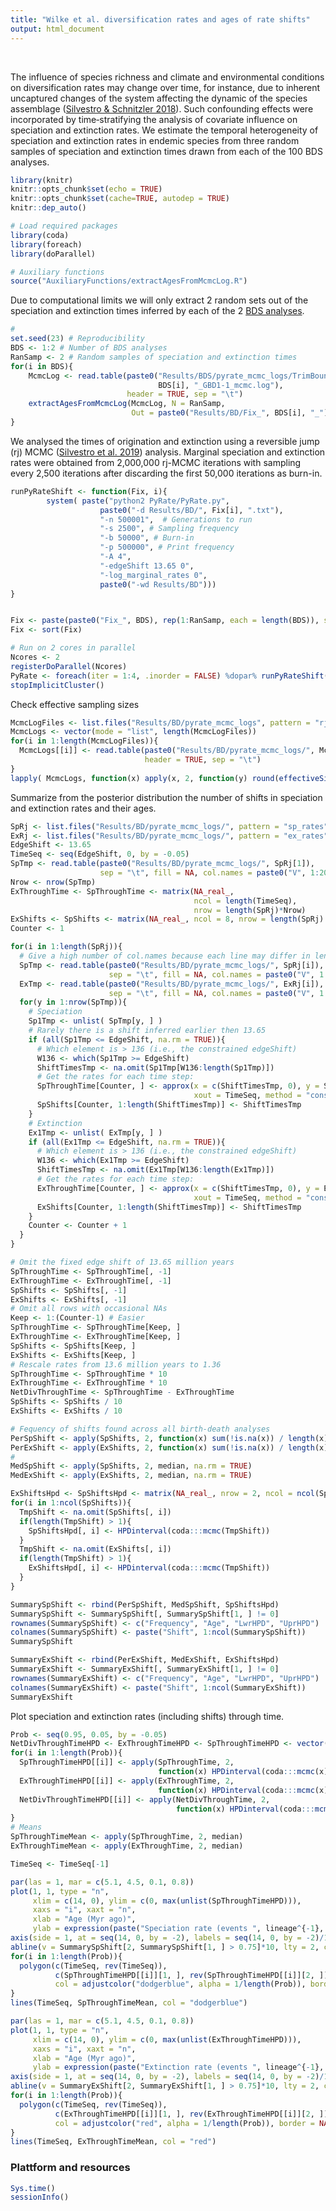 ```yaml
---
title: "Wilke et al. diversification rates and ages of rate shifts"
output: html_document
---
```


<br>

The influence of species richness and climate and environmental conditions on diversification rates may change over time, for instance, due to inherent uncaptured changes of the system affecting the dynamic of the species assemblage ([Silvestro & Schnitzler 2018](https://books.google.es/books?hl=en&lr=&id=GWxODwAAQBAJ&oi=fnd&pg=PA217&dq=info:dgN-N3FJYWcJ:scholar.google.com&ots=tasNt4b38I&sig=BZpHdpXYjm6kYo4B7nhFfbeSvJY&redir_esc=y#v=onepage&q&f=false)). Such confounding effects were incorporated by time‑stratifying the analysis of covariate influence on speciation and extinction rates. 
We estimate the temporal heterogeneity of speciation and extinction rates in endemic species from three random samples of speciation and extinction times drawn from each of the 100 BDS analyses. 

```r
library(knitr)
knitr::opts_chunk$set(echo = TRUE)
knitr::opts_chunk$set(cache=TRUE, autodep = TRUE)
knitr::dep_auto()
```


```r
# Load required packages
library(coda)
library(foreach)
library(doParallel)

# Auxiliary functions
source("AuxiliaryFunctions/extractAgesFromMcmcLog.R")
```


Due to computational limits we will only extract 2 random sets out of the speciation and extinction times inferred by each of the 2 [BDS analyses](https://thauffe.github.io/OhridDiatomDiversification/endemic_richness.html).

```r
# 
set.seed(23) # Reproducibility
BDS <- 1:2 # Number of BDS analyses
RanSamp <- 2 # Random samples of speciation and extinction times
for(i in BDS){
    McmcLog <- read.table(paste0("Results/BDS/pyrate_mcmc_logs/TrimBounded_",
                                 BDS[i], "_GBD1-1_mcmc.log"), 
                          header = TRUE, sep = "\t")
    extractAgesFromMcmcLog(McmcLog, N = RanSamp, 
                           Out = paste0("Results/BD/Fix_", BDS[i], "_")) 
}
```


We analysed the times of origination and extinction using a reversible jump (rj) MCMC ([Silvestro et al. 2019](https://www.cambridge.org/core/journals/paleobiology/article/improved-estimation-of-macroevolutionary-rates-from-fossil-data-using-a-bayesian-framework/334F08A74A6C92F1FEAD91A71FE59A1C)) analysis. Marginal speciation and extinction rates were obtained from 2,000,000 rj-MCMC iterations with sampling every 2,500 iterations after discarding the first 50,000 iterations as burn-in. 

```r
runPyRateShift <- function(Fix, i){
        system( paste("python2 PyRate/PyRate.py",
                    paste0("-d Results/BD/", Fix[i], ".txt"),
                    "-n 500001",  # Generations to run
                    "-s 2500", # Sampling frequency 
                    "-b 50000", # Burn-in
                    "-p 500000", # Print frequency
                    "-A 4", 
                    "-edgeShift 13.65 0",
                    "-log_marginal_rates 0",
                    paste0("-wd Results/BD"))) 
}


Fix <- paste(paste0("Fix_", BDS), rep(1:RanSamp, each = length(BDS)), sep = "_")
Fix <- sort(Fix)

# Run on 2 cores in parallel
Ncores <- 2
registerDoParallel(Ncores)
PyRate <- foreach(iter = 1:4, .inorder = FALSE) %dopar% runPyRateShift(Fix, iter)
stopImplicitCluster()
```

Check effective sampling sizes

```r
McmcLogFiles <- list.files("Results/BD/pyrate_mcmc_logs", pattern = "rj_mcmc.log")
McmcLogs <- vector(mode = "list", length(McmcLogFiles)) 
for(i in 1:length(McmcLogFiles)){
  McmcLogs[[i]] <- read.table(paste0("Results/BD/pyrate_mcmc_logs/", McmcLogFiles[i]), 
                              header = TRUE, sep = "\t")
}
lapply( McmcLogs, function(x) apply(x, 2, function(y) round(effectiveSize(as.mcmc(y)))))
```

Summarize from the posterior distribution the number of shifts in speciation and extinction rates and their ages. 

```r
SpRj <- list.files("Results/BD/pyrate_mcmc_logs/", pattern = "sp_rates")
ExRj <- list.files("Results/BD/pyrate_mcmc_logs/", pattern = "ex_rates")
EdgeShift <- 13.65
TimeSeq <- seq(EdgeShift, 0, by = -0.05) 
SpTmp <- read.table(paste0("Results/BD/pyrate_mcmc_logs/", SpRj[1]), 
                    sep = "\t", fill = NA, col.names = paste0("V", 1:20))
Nrow <- nrow(SpTmp)
ExThroughTime <- SpThroughTime <- matrix(NA_real_, 
                                         ncol = length(TimeSeq), 
                                         nrow = length(SpRj)*Nrow)
ExShifts <- SpShifts <- matrix(NA_real_, ncol = 8, nrow = length(SpRj) * Nrow)
Counter <- 1

for(i in 1:length(SpRj)){
  # Give a high number of col.names because each line may differ in length
  SpTmp <- read.table(paste0("Results/BD/pyrate_mcmc_logs/", SpRj[i]), 
                      sep = "\t", fill = NA, col.names = paste0("V", 1:20))
  ExTmp <- read.table(paste0("Results/BD/pyrate_mcmc_logs/", ExRj[i]), 
                      sep = "\t", fill = NA, col.names = paste0("V", 1:20))
  for(y in 1:nrow(SpTmp)){
    # Speciation
    Sp1Tmp <- unlist( SpTmp[y, ] )
    # Rarely there is a shift inferred earlier then 13.65
    if (all(Sp1Tmp <= EdgeShift, na.rm = TRUE)){
      # Which element is > 136 (i.e., the constrained edgeShift)
      W136 <- which(Sp1Tmp >= EdgeShift)
      ShiftTimesTmp <- na.omit(Sp1Tmp[W136:length(Sp1Tmp)])
      # Get the rates for each time step:
      SpThroughTime[Counter, ] <- approx(x = c(ShiftTimesTmp, 0), y = Sp1Tmp[1:(W136-1)], 
                                         xout = TimeSeq, method = "constant")$y
      SpShifts[Counter, 1:length(ShiftTimesTmp)] <- ShiftTimesTmp
    }
    # Extinction
    Ex1Tmp <- unlist( ExTmp[y, ] )
    if (all(Ex1Tmp <= EdgeShift, na.rm = TRUE)){
      # Which element is > 136 (i.e., the constrained edgeShift)
      W136 <- which(Ex1Tmp >= EdgeShift)
      ShiftTimesTmp <- na.omit(Ex1Tmp[W136:length(Ex1Tmp)])
      # Get the rates for each time step:
      ExThroughTime[Counter, ] <- approx(x = c(ShiftTimesTmp, 0), y = Ex1Tmp[1:(W136-1)], 
                                         xout = TimeSeq, method = "constant")$y
      ExShifts[Counter, 1:length(ShiftTimesTmp)] <- ShiftTimesTmp
    }
    Counter <- Counter + 1
  }
}

# Omit the fixed edge shift of 13.65 million years
SpThroughTime <- SpThroughTime[, -1]
ExThroughTime <- ExThroughTime[, -1]
SpShifts <- SpShifts[, -1]
ExShifts <- ExShifts[, -1]
# Omit all rows with occasional NAs 
Keep <- 1:(Counter-1) # Easier
SpThroughTime <- SpThroughTime[Keep, ]
ExThroughTime <- ExThroughTime[Keep, ]
SpShifts <- SpShifts[Keep, ]
ExShifts <- ExShifts[Keep, ]
# Rescale rates from 13.6 million years to 1.36
SpThroughTime <- SpThroughTime * 10
ExThroughTime <- ExThroughTime * 10
NetDivThroughTime <- SpThroughTime - ExThroughTime
SpShifts <- SpShifts / 10
ExShifts <- ExShifts / 10

# Fequency of shifts found across all birth-death analyses
PerSpShift <- apply(SpShifts, 2, function(x) sum(!is.na(x)) / length(x))
PerExShift <- apply(ExShifts, 2, function(x) sum(!is.na(x)) / length(x))
# 
MedSpShift <- apply(SpShifts, 2, median, na.rm = TRUE) 
MedExShift <- apply(ExShifts, 2, median, na.rm = TRUE) 

ExShiftsHpd <- SpShiftsHpd <- matrix(NA_real_, nrow = 2, ncol = ncol(SpShifts))
for(i in 1:ncol(SpShifts)){
  TmpShift <- na.omit(SpShifts[, i])
  if(length(TmpShift) > 1){
    SpShiftsHpd[, i] <- HPDinterval(coda:::mcmc(TmpShift))
  }
  TmpShift <- na.omit(ExShifts[, i])
  if(length(TmpShift) > 1){
    ExShiftsHpd[, i] <- HPDinterval(coda:::mcmc(TmpShift))
  }
}

SummarySpShift <- rbind(PerSpShift, MedSpShift, SpShiftsHpd) 
SummarySpShift <- SummarySpShift[, SummarySpShift[1, ] != 0] 
rownames(SummarySpShift) <- c("Frequency", "Age", "LwrHPD", "UprHPD")
colnames(SummarySpShift) <- paste("Shift", 1:ncol(SummarySpShift))
SummarySpShift

SummaryExShift <- rbind(PerExShift, MedExShift, ExShiftsHpd) 
SummaryExShift <- SummaryExShift[, SummaryExShift[1, ] != 0] 
rownames(SummaryExShift) <- c("Frequency", "Age", "LwrHPD", "UprHPD")
colnames(SummaryExShift) <- paste("Shift", 1:ncol(SummaryExShift))
SummaryExShift
```

Plot speciation and extinction rates (including shifts) through time. 

```r
Prob <- seq(0.95, 0.05, by = -0.05)
NetDivThroughTimeHPD <- ExThroughTimeHPD <- SpThroughTimeHPD <- vector(mode = "list", length(Prob)) 
for(i in 1:length(Prob)){
  SpThroughTimeHPD[[i]] <- apply(SpThroughTime, 2,
                                 function(x) HPDinterval(coda:::mcmc(x), prob = Prob[i]))
  ExThroughTimeHPD[[i]] <- apply(ExThroughTime, 2,
                                 function(x) HPDinterval(coda:::mcmc(x), prob = Prob[i]))
  NetDivThroughTimeHPD[[i]] <- apply(NetDivThroughTime, 2,
                                     function(x) HPDinterval(coda:::mcmc(x), prob = Prob[i]))
}
# Means
SpThroughTimeMean <- apply(SpThroughTime, 2, median)
ExThroughTimeMean <- apply(ExThroughTime, 2, median)

TimeSeq <- TimeSeq[-1]

par(las = 1, mar = c(5.1, 4.5, 0.1, 0.8))
plot(1, 1, type = "n", 
     xlim = c(14, 0), ylim = c(0, max(unlist(SpThroughTimeHPD))), 
     xaxs = "i", xaxt = "n", 
     xlab = "Age (Myr ago)", 
     ylab = expression(paste("Speciation rate (events ", lineage^{-1}, " ", Myr^{-1}, ")")))
axis(side = 1, at = seq(14, 0, by = -2), labels = seq(14, 0, by = -2)/10)
abline(v = SummarySpShift[2, SummarySpShift[1, ] > 0.75]*10, lty = 2, col = "dodgerblue")
for(i in 1:length(Prob)){
  polygon(c(TimeSeq, rev(TimeSeq)), 
          c(SpThroughTimeHPD[[i]][1, ], rev(SpThroughTimeHPD[[i]][2, ])), 
          col = adjustcolor("dodgerblue", alpha = 1/length(Prob)), border = NA)
}
lines(TimeSeq, SpThroughTimeMean, col = "dodgerblue")

par(las = 1, mar = c(5.1, 4.5, 0.1, 0.8))
plot(1, 1, type = "n", 
     xlim = c(14, 0), ylim = c(0, max(unlist(ExThroughTimeHPD))), 
     xaxs = "i", xaxt = "n", 
     xlab = "Age (Myr ago)", 
     ylab = expression(paste("Extinction rate (events ", lineage^{-1}, " ", Myr^{-1}, ")")))
axis(side = 1, at = seq(14, 0, by = -2), labels = seq(14, 0, by = -2)/10)
abline(v = SummaryExShift[2, SummaryExShift[1, ] > 0.75]*10, lty = 2, col = "red")
for(i in 1:length(Prob)){
  polygon(c(TimeSeq, rev(TimeSeq)), 
          c(ExThroughTimeHPD[[i]][1, ], rev(ExThroughTimeHPD[[i]][2, ])), 
          col = adjustcolor("red", alpha = 1/length(Prob)), border = NA)
}
lines(TimeSeq, ExThroughTimeMean, col = "red")
```


### Plattform and resources

```r
Sys.time()
sessionInfo()
```

